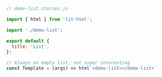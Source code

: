```js
// demo-list.stories.js

import { html } from 'lit-html';

import './demo-list';

export default {
  title: 'List',
};

// Always an empty list, not super interesting
const Template = (args) => html`<demo-list></demo-list>`
```